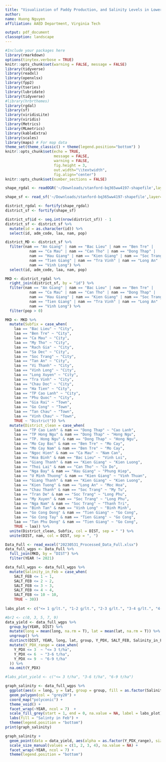 ```yaml
---
title: "Visualization of Paddy Production, and Salinity Levels in Lower Mekong Delta, Vietnam"
author:
name: Huong Nguyen  
affiliation: AAED Department, Virginia Tech

output: pdf_document
classoption: landscape
---
```


```r
#Include your packages here
library(rmarkdown)
options(tinytex.verbose = TRUE)
knitr::opts_chunk$set(warning = FALSE, message = FALSE)
library(tidyverse)
library(readxl)
library(openxlsx)
library(fpp2)
library(tseries)
library(lubridate)
library(tidyverse)
#library(hrbrthemes)
library(rgdal)
library(sf)
library(viridisLite)
library(viridis)
library(Metrics)
library(MLmetrics)
library(kableExtra)
library(scales)
library(maps) # For map data
theme_set(theme_classic() + theme(legend.position="bottom") )
knitr::opts_chunk$set(echo = TRUE, 
                      message = FALSE,
                      warning = FALSE, 
                      fig.height = 3,
                      out.width="\\textwidth",
                      fig.align="center") 
knitr::opts_chunk$set(number_sections = FALSE)
```

```r
shape_rgdal <- readOGR('~/Downloads/stanford-bq365ww4197-shapefile',layer="bq365ww4197")

shape_sf <- read_sf('~/Downloads/stanford-bq365ww4197-shapefile',layer="bq365ww4197")

district_rgdal <- fortify(shape_rgdal)
district_sf <- fortify(shape_sf)

district_sf$id <- seq.int(nrow(district_sf)) - 1 
district_sf <- district_sf %>%
  mutate(id = as.character(id)) %>%
  select(id, adm_code, laa, nam, pop) 

district_MD <- district_sf %>%
  filter(nam == "An Giang" | nam == "Bac Lieu" | nam == "Ben Tre" |
           nam == "Ca Mau" | nam == "Can Tho" | nam == "Dong Thap" | 
           nam == "Hau Giang" | nam == "Kien Giang" | nam == "Soc Trang" | 
           nam == "Tien Giang" | nam == "Tra Vinh" | nam == "Long An" |
           nam == "Vinh Long") %>%
  select(id, adm_code, laa, nam, pop) 

MKD <- district_rgdal %>%
  right_join(district_sf, by = "id") %>%
  filter(nam == "An Giang" | nam == "Bac Lieu" | nam == "Ben Tre" |
           nam == "Ca Mau" | nam == "Can Tho" | nam == "Dong Thap" | 
           nam == "Hau Giang" | nam == "Kien Giang" | nam == "Soc Trang" | 
           nam == "Tien Giang" | nam == "Tra Vinh" | nam == "Long An" |
           nam == "Vinh Long") %>%
  filter(pop > 0)

MKD <- MKD %>%
  mutate(Subfix = case_when(
    laa == "Bac Lieu" ~ "City", 
    laa == "Ben Tre" ~ "City",
    laa == "Ca Mau" ~ "City",
    laa == "My Tho" ~ "City",
    laa == "Rach Gia" ~ "City",
    laa == "Sa Dec" ~ "City",
    laa == "Soc Trang" ~ "City",
    laa == "Tan An" ~ "City",
    laa == "Vi Thanh" ~ "City",
    laa == "Vinh Long" ~ "City",
    laa == "Long Xuyen" ~ "City",
    laa == "Tra Vinh" ~ "City",
    laa == "Chau Doc" ~ "City",
    laa == "Ha Tien" ~ "City",
    laa == "TP Cao Lanh" ~ "City",
    laa == "Phu Quoc" ~ "City",
    laa == "Gia Rai" ~ "Town",
    laa == "Go Cong" ~ "Town",
    laa == "Tan Chau" ~ "Town",
    laa == "Vinh Chau" ~ "Town",
    TRUE ~ "District")) %>%
  mutate(District_clean = case_when(
    laa == "TP Cao Lanh" & nam == "Dong Thap" ~ "Cao Lanh",
    laa == "TP Hong Ngu" & nam == "Dong Thap" ~ "Hong Ngu",
    laa == "TP. Hong Ngu" & nam == "Dong Thap" ~ "Hong Ngu",
    laa == "Mo Cay Bac" & nam == "Ben Tre" ~ "Mo Cay",
    laa == "Mo Cay Nam" & nam == "Ben Tre" ~ "Mo Cay",
    laa == "Ngoc Hien" & nam == "Ca Mau" ~ "Nam Can",
    laa == "Hoa Binh" & nam == "Bac Lieu" ~ "Vinh Loi",
    laa == "Giang Thanh" & nam == "Kien Giang" ~ "Kien Luong",
    laa == "Thoi Lai" & nam == "Can Tho" ~ "Co Do",
    laa == "Nga Bay" & nam == "Hau Giang" ~ "Phung Hiep",
    laa == "U Minh Thuong" & nam == "Kien Giang" ~ "Vinh Thuan",
    laa == "Giang Thanh" & nam == "Kien Giang" ~ "Kien Luong",
    laa == "Kien Tuong" & nam == "Long An" ~ "Moc Hoa",
    laa == "Chau Thanh" & nam == "Soc Trang" ~ "My Tu",
    laa == "Tran De" & nam == "Soc Trang" ~ "Long Phu",
    laa == "My Xuyen" & nam == "Soc Trang" ~ "Long Phu",
    laa == "Nga Nam" & nam == "Soc Trang" ~ "Thanh Tri",
    laa == "Binh Tan" & nam == "Vinh Long" ~ "Binh Minh",
    laa == "Go Cong Dong" & nam == "Tien Giang" ~ "Go Cong",
    laa == "Go Cong Tay" & nam == "Tien Giang" ~ "Go Cong",
    laa == "Tan Phu Dong" & nam == "Tien Giang" ~ "Go Cong",
    TRUE ~ laa)) %>%
  unite(District_clean, Subfix, col = DIST, sep = " ") %>%
  unite(DIST, nam, col = DIST, sep = ", ") 

Data_Full <- read_excel("20230531_Processed_Data_Full.xlsx")
data_full_wgps <- Data_Full %>%
  full_join(MKD, by = "DIST") %>%
  filter(YEAR != 2021)

data_full_wgps <- data_full_wgps %>%
  mutate(Salinity_in_Feb = case_when(
    SALT_FEB <= 1 ~ 1,
    SALT_FEB <= 2 ~ 2,
    SALT_FEB <= 3 ~ 3,
    SALT_FEB <= 4 ~ 4,
    SALT_FEB <= 10 ~ 10,
    TRUE ~ 30))
    
labs_plot <- c("<= 1 g/lt.", "1-2 g/lt.", "2-3 g/lt.", "3-4 g/lt.", "4-10 g/lt.", "10-30 g/lt.")

#br2 <- c(0, 3, 5, 7, 9)
data_yield <- data_full_wgps %>%
  group_by(YEAR, DIST) %>%
  mutate(long = mean(long, na.rm = T), lat = mean(lat, na.rm = T)) %>%
  ungroup() %>%
  distinct(DIST, YEAR, long, lat, group, Y_PDX, SALT_FEB, Salinity_in_Feb) %>%
  mutate(Y_PDX_range = case_when(
    Y_PDX <= 3  ~ "<= 3 t/ha",
    Y_PDX <= 6  ~ "3-6 t/ha",
    Y_PDX <= 9  ~ "6-9 t/ha"
  )) %>%
  na.omit(Y_PDX)

#labs_plot_yield <- c("<= 3 t/ha", "3-6 t/ha", "6-9 t/ha")

graph_salinity <- data_full_wgps %>%
  ggplot(aes(x = long, y = lat, group = group, fill = as.factor(Salinity_in_Feb))) +
  geom_polygon(col = "grey20") +
  coord_map("polyconic") +
  theme_void() + 
  facet_wrap(~YEAR, ncol = 7)  +
  scale_fill_grey(start = 1, end = 0, na.value = NA, label = labs_plot) +
  labs(fill = "Salinty in Feb") +
  theme(legend.position = "bottom")
print(graph_salinity)
```

```r
graph_salinity + 
  geom_point(data = data_yield, aes(alpha = as.factor(Y_PDX_range), size = as.factor(Y_PDX_range)), pch = 21, fill = "grey80", col = "black") +
  scale_size_manual(values = c(1, 2, 3, 4), na.value = NA) +
  facet_wrap(~YEAR, ncol = 7) +
  theme(legend.position = "bottom")
```
